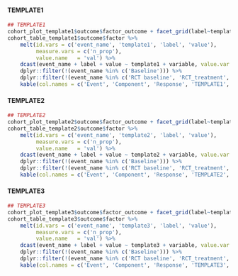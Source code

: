 #### TEMPLATE1
```r
## TEMPLATE1
cohort_plot_template1$outcome$factor_outcome + facet_grid(label~template1)
cohort_table_template1$outcome$factor %>%
    melt(id.vars = c('event_name', 'template1', 'label', 'value'),
         measure.vars = c('n_prop'),
         value.name   = 'val') %>%
    dcast(event_name + label + value ~ template1 + variable, value.var = 'val') %>%
    dplyr::filter(!(event_name %in% c('Baseline'))) %>%
    dplyr::filter(!(event_name %in% c('RCT baseline', 'RCT_treatment', 'RCT 6 weeks', 'RCT 6 months'))) %>%
    kable(col.names = c('Event', 'Component', 'Response', 'TEMPLATE1', 'No TEMPLATE1', 'Missing TEMPLATE1'))

```

#### TEMPLATE2
```r
## TEMPLATE2
cohort_plot_template2$outcome$factor_outcome + facet_grid(label~template2)
cohort_table_template2$outcome$factor %>%
    melt(id.vars = c('event_name', 'template2', 'label', 'value'),
         measure.vars = c('n_prop'),
         value.name   = 'val') %>%
    dcast(event_name + label + value ~ template2 + variable, value.var = 'val') %>%
    dplyr::filter(!(event_name %in% c('Baseline'))) %>%
    dplyr::filter(!(event_name %in% c('RCT baseline', 'RCT_treatment', 'RCT 6 weeks', 'RCT 6 months'))) %>%
    kable(col.names = c('Event', 'Component', 'Response', 'TEMPLATE2', 'No TEMPLATE2', 'Missing TEMPLATE2'))

```

#### TEMPLATE3
```r
## TEMPLATE3
cohort_plot_template3$outcome$factor_outcome + facet_grid(label~template3)
cohort_table_template3$outcome$factor %>%
    melt(id.vars = c('event_name', 'template3', 'label', 'value'),
         measure.vars = c('n_prop'),
         value.name   = 'val') %>%
    dcast(event_name + label + value ~ template3 + variable, value.var = 'val') %>%
    dplyr::filter(!(event_name %in% c('Baseline'))) %>%
    dplyr::filter(!(event_name %in% c('RCT baseline', 'RCT_treatment', 'RCT 6 weeks', 'RCT 6 months'))) %>%
    kable(col.names = c('Event', 'Component', 'Response', 'TEMPLATE3', 'No TEMPLATE3', 'Missing TEMPLATE3'))

```
